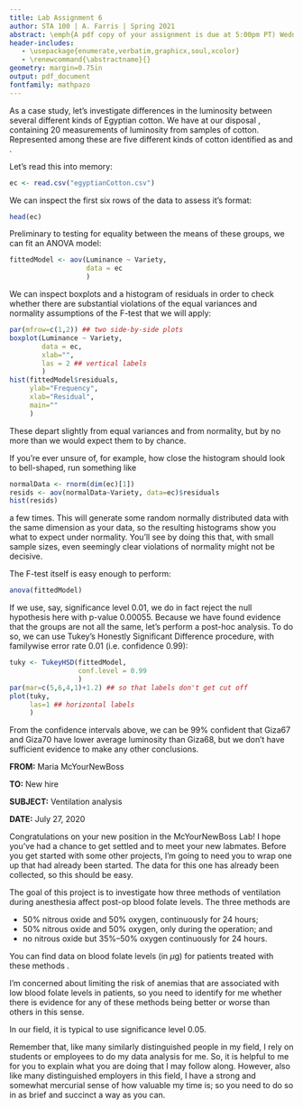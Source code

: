 ```yaml
---
title: Lab Assignment 6
author: STA 100 | A. Farris | Spring 2021
abstract: \emph{A pdf copy of your assignment is due at 5:00pm PT) Wednesday, June 2. Submission of the pdf will be through gradescope. Please put in the effort to make it look reasonably professional -- you're encouraged to use R Markdown. You are free to work in groups, but you must submit your own writeup, and run your own code. Work for you is \hl{highlighted}.}
header-includes:
   - \usepackage{enumerate,verbatim,graphicx,soul,xcolor}
   - \renewcommand{\abstractname}{}
geometry: margin=0.75in
output: pdf_document
fontfamily: mathpazo
---
```



\subsection*{Part 1: Testing for differences between group means}

As a case study, let's investigate differences in the luminosity between several different kinds of Egyptian cotton. We have at our disposal \verb+egyptianCotton.csv+, containing 20 measurements of luminosity from samples of cotton. Represented among these are five different kinds of cotton identified as \verb+Giza67, Giza68, Giza69, Giza70,+ and \verb+Menoufi+.

Let's read this into memory:

```r
ec <- read.csv("egyptianCotton.csv")
```

We can inspect the first six rows of the data to assess it's format:

```r
head(ec)
```

Preliminary to testing for equality between the means of these groups, we can fit an ANOVA model:

```r
fittedModel <- aov(Luminance ~ Variety, 
                   data = ec
                   )
```

We can inspect boxplots and a histogram of residuals in order to check whether there are substantial violations of the equal variances and normality assumptions of the F-test that we will apply:

```r
par(mfrow=c(1,2)) ## two side-by-side plots
boxplot(Luminance ~ Variety, 
        data = ec,
        xlab="",
        las = 2 ## vertical labels
        )
hist(fittedModel$residuals,
     ylab="Frequency",
     xlab="Residual",
     main=""
     )
```

These depart slightly from equal variances and from normality, but by no more than we would expect them to by chance.

If you're ever unsure of, for example, how close the histogram should look to bell-shaped, run something like 

```r
normalData <- rnorm(dim(ec)[1])
resids <- aov(normalData~Variety, data=ec)$residuals
hist(resids)
```

a few times. This will generate some random normally distributed data with the same dimension as your data, so the resulting histograms show you what to expect under normality. You'll see by doing this that, with small sample sizes, even seemingly clear violations of normality might not be decisive.

The F-test itself is easy enough to perform:

```r
anova(fittedModel)
```

If we use, say, significance level 0.01, we do in fact reject the null hypothesis here with p-value 0.00055. Because we have found evidence that the groups are not all the same, let's perform a post-hoc analysis. To do so, we can use Tukey's Honestly Significant Difference procedure, with familywise error rate 0.01 (i.e. confidence 0.99):

```r
tuky <- TukeyHSD(fittedModel, 
                 conf.level = 0.99
                 )
par(mar=c(5,6,4,1)+1.2) ## so that labels don't get cut off
plot(tuky, 
     las=1 ## horizontal labels
     )
```

From the confidence intervals above, we can be 99\% confident that Giza67 and Giza70 have lower average luminosity than Giza68, but we don't have sufficient evidence to make any other conclusions.


\vspace{1in}



\hrulefill

\vspace{1in}

\subsection*{Part 2: Assignment}

\hl{Perform the analysis requested in the memo on the next page.}

\pagebreak

\section*{Memo}

**FROM:** \quad Maria McYourNewBoss

**TO:** \quad New hire

**SUBJECT:** \quad Ventilation analysis

**DATE:** \quad July 27, 2020

Congratulations on your new position in the McYourNewBoss Lab! I hope you've had a chance to get settled and to meet your new labmates. Before you get started with some other projects, I'm going to need you to wrap one up that had already been started. The data for this one has already been collected, so this should be easy. 

The goal of this project is to investigate how three methods of ventilation during anesthesia affect post-op blood folate levels. The three methods are

- 50% nitrous oxide and 50% oxygen, continuously for 24 hours; 
- 50% nitrous oxide and 50% oxygen, only during the operation; and
- no nitrous oxide but 35%–50% oxygen continuously for 24 hours.

You can find data on blood folate levels (in $\mu$g) for patients treated with these methods [\textcolor{blue}{here}](http://www.stat.ucdavis.edu/~affarris/AnesthesiaVentilation.csv).

I'm  concerned about limiting the risk of anemias that are associated with low blood folate levels in patients, so you need to identify for me whether there is evidence for any of these methods being better or worse than others in this sense.

In our field, it is typical to use significance level 0.05.

Remember that, like many similarly distinguished people in my field, I rely on students or employees to do my data analysis for me. So, it is helpful to me for you to explain what you are doing that I may follow along. However, also like many distinguished employers in this field, I have a strong and somewhat mercurial sense of how valuable my time is; so you need to do so in as brief and succinct a way as you can.



